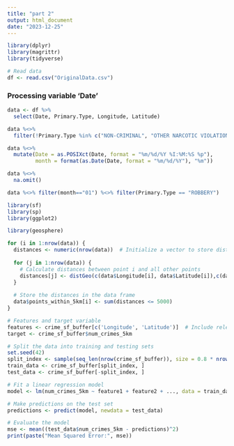 ```yaml
---
title: "part 2"
output: html_document
date: "2023-12-25"
---
```

```r
library(dplyr)
library(magrittr)
library(tidyverse)
```

```r
# Read data
df <- read.csv("OriginalData.csv")
```

### Processing variable 'Date'

```r
data <- df %>% 
  select(Date, Primary.Type, Longitude, Latitude)

data %<>% 
  filter(!Primary.Type %in% c("NON-CRIMINAL", "OTHER NARCOTIC VIOLATION", "PUBLIC INDECENCY", "HUMAN TRAFFICKING", "OBSCENITY"))

data %<>% 
  mutate(Date = as.POSIXct(Date, format = "%m/%d/%Y %I:%M:%S %p"),
         month = format(as.Date(Date, format = "%m/%d/%Y"), "%m"))

data %<>%  
  na.omit()

data %<>% filter(month=="01") %<>% filter(Primary.Type == "ROBBERY")
```

```r
library(sf)
library(sp)
library(ggplot2)

library(geosphere)

```

```r
for (i in 1:nrow(data)) {
  distances <- numeric(nrow(data))  # Initialize a vector to store distances for each point
  
  for (j in 1:nrow(data)) {
    # Calculate distances between point i and all other points
    distances[j] <- distGeo(c(data$Longitude[i], data$Latitude[i]),c(data$Longitude[j], data$Latitude[j]))
  }
  
  # Store the distances in the data frame
  data$points_within_5km[i] <- sum(distances <= 5000)
}
```




```r
# Features and target variable
features <- crime_sf_buffer[c('Longitude', 'Latitude')]  # Include relevant features
target <- crime_sf_buffer$num_crimes_5km

# Split the data into training and testing sets
set.seed(42)
split_index <- sample(seq_len(nrow(crime_sf_buffer)), size = 0.8 * nrow(crime_sf_buffer))
train_data <- crime_sf_buffer[split_index, ]
test_data <- crime_sf_buffer[-split_index, ]

# Fit a linear regression model
model <- lm(num_crimes_5km ~ feature1 + feature2 + ..., data = train_data)

# Make predictions on the test set
predictions <- predict(model, newdata = test_data)

# Evaluate the model
mse <- mean((test_data$num_crimes_5km - predictions)^2)
print(paste("Mean Squared Error:", mse))

```
